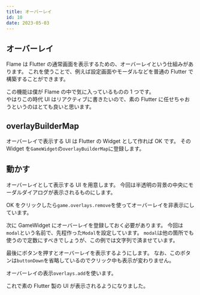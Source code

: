 ```yaml
---
title: オーバーレイ
id: 10
date: 2023-05-03
---
```



## オーバーレイ

Flame は Flutter の通常画面を表示するための、オーバーレイという仕組みがあります。
これを使うことで、例えば設定画面やモーダルなどを普通の Flutter で構築することができます。

この機能は僕が Flame の中で気に入っているものの 1 つです。  
やはりこの時代 UI はリアクティブに書きたいので、素の Flutter に任せちゃおうというのはとても良いと思います。

## overlayBuilderMap

オーバーレイで表示する UI は Flutter の Widget として作れば OK です。
その Widget を`GameWidget`の`overlayBuilderMap`に登録します。

<DocLink document="https://docs.flame-engine.org/latest/flame/overlays.html#overlays" />

## 動かす

オーバーレイとして表示する UI を用意します。
今回は半透明の背景の中央にモーダルダイアログが表示されるものにします。

OK をクリックしたら`game.overlays.remove`を使ってオーバーレイを非表示にしています。

<ExampleCode file="overlay/page.dart" label="overlay1" />

次に GameWidget にオーバーレイを登録しておく必要があります。
今回は`modal`という名前で、先程作った`Modal`を設定しています。
`modal`は他の箇所でも使うので定数にすべきでしょうが、この例では文字列で済ませています。

<ExampleCode file="overlay/page.dart" label="overlay2" />

最後にボタンを押すとオーバーレイを表示するようにします。
なお、このボタンは`buttonDown`を省略しているのでクリック中も表示が変わりません。

オーバーレイの表示`overlays.add`を使います。

<ExampleCode file="overlay/game.dart" label="overlay3" />

これで素の Flutter 製の UI が表示されるようになりました。
